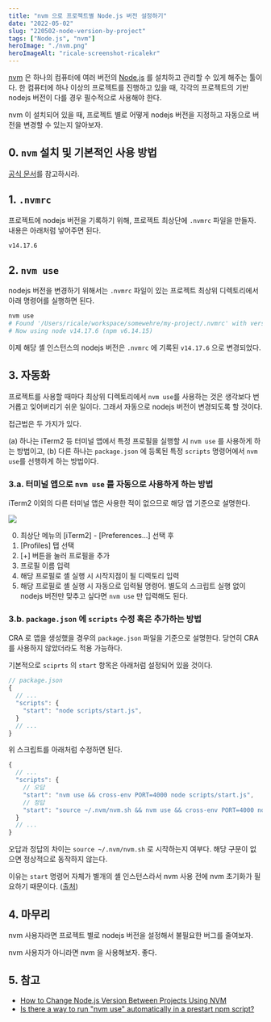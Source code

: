 ```yaml
---
title: "nvm 으로 프로젝트별 Node.js 버전 설정하기"
date: "2022-05-02"
slug: "220502-node-version-by-project"
tags: ["Node.js", "nvm"]
heroImage: "./nvm.png"
heroImageAlt: "ricale-screenshot-ricalekr"
---
```


[nvm](https://github.com/nvm-sh/nvm) 은 하나의 컴퓨터에 여러 버전의 [Node.js](https://nodejs.org/en/) 를 설치하고 관리할 수 있게 해주는 툴이다. 한 컴퓨터에 하나 이상의 프로젝트를 진행하고 있을 때, 각각의 프로젝트의 기반 nodejs 버전이 다를 경우 필수적으로 사용해야 한다.

nvm 이 설치되어 있을 때, 프로젝트 별로 어떻게 nodejs 버전을 지정하고 자동으로 버전을 변경할 수 있는지 알아보자.

## 0. `nvm` 설치 및 기본적인 사용 방법

[공식 문서](https://github.com/nvm-sh/nvm/blob/master/README.md)를 참고하시라.

## 1. `.nvmrc`

프로젝트에 nodejs 버전을 기록하기 위해, 프로젝트 최상단에 `.nvmrc` 파일을 만들자. 내용은 아래처럼 넣어주면 된다.

```
v14.17.6
```

## 2. `nvm use`

nodejs 버전을 변경하기 위해서는 `.nvmrc` 파일이 있는 프로젝트 최상위 디렉토리에서 아래 명령어를 실행하면 된다.

```bash
nvm use
# Found '/Users/ricale/workspace/somewehre/my-project/.nvmrc' with version <v14.17.6>
# Now using node v14.17.6 (npm v6.14.15)
```

이제 해당 셸 인스턴스의 nodejs 버전은 `.nvmrc` 에 기록된 `v14.17.6` 으로 변경되었다.

## 3. 자동화

프로젝트를 사용할 때마다 최상위 디렉토리에서 `nvm use`를 사용하는 것은 생각보다 번거롭고 잊어버리기 쉬운 일이다. 그래서 자동으로 nodejs 버전이 변경되도록 할 것이다.

접근법은 두 가지가 있다.

(a) 하나는 iTerm2 등 터미널 앱에서 특정 프로필을 실행할 시 `nvm use` 를 사용하게 하는 방법이고,
(b) 다른 하나는 `package.json` 에 등록된 특정 `scripts` 명령어에서 `nvm use`를 선행하게 하는 방법이다.

### 3.a. 터미널 앱으로 `nvm use` 를 자동으로 사용하게 하는 방법

iTerm2 이외의 다른 터미널 앱은 사용한 적이 없으므로 해당 앱 기준으로 설명한다.

![](./3-a-01.png)

0. 최상단 메뉴의 [iTerm2] - [Preferences...] 선택 후
1. [Profiles] 탭 선택
2. [+] 버튼을 눌러 프로필을 추가
3. 프로필 이름 입력
4. 해당 프로필로 셸 실행 시 시작지점이 될 디렉토리 입력
5. 해당 프로필로 셸 실행 시 자동으로 입력될 명령어. 별도의 스크립트 실행 없이 nodejs 버전만 맞추고 싶다면 `nvm use` 만 입력해도 된다.

### 3.b. `package.json` 에 `scripts` 수정 혹은 추가하는 방법

CRA 로 앱을 생성했을 경우의 `package.json` 파일을 기준으로 설명한다. 당연히 CRA 를 사용하지 않았더라도 적용 가능하다.

기본적으로 `sciprts` 의 `start` 항목은 아래처럼 설정되어 있을 것이다.

```js
// package.json
{
  // ...
  "scripts": {
    "start": "node scripts/start.js",
  }
  // ...
}
```

위 스크립트를 아래처럼 수정하면 된다.

```js
{
  // ...
  "scripts": {
    // 오답
    "start": "nvm use && cross-env PORT=4000 node scripts/start.js",
    // 정답
    "start": "source ~/.nvm/nvm.sh && nvm use && cross-env PORT=4000 node scripts/start.js",
  }
  // ...
}
```

오답과 정답의 차이는 `source ~/.nvm/nvm.sh` 로 시작하는지 여부다. 해당 구문이 없으면 정상적으로 동작하지 않는다.

이유는 `start` 명령어 자체가 별개의 셸 인스턴스라서 nvm 사용 전에 nvm 초기화가 필요하기 때문이다. ([출처](https://stackoverflow.com/a/34321623))

## 4. 마무리

nvm 사용자라면 프로젝트 별로 nodejs 버전을 설정해서 불필요한 버그를 줄여보자.

nvm 사용자가 아니라면 nvm 을 사용해보자. 좋다.

## 5. 참고

- [How to Change Node.js Version Between Projects Using NVM](https://betterprogramming.pub/how-to-change-node-js-version-between-projects-using-nvm-3ad2416bda7e)
- [Is there a way to run "nvm use" automatically in a prestart npm script?](https://stackoverflow.com/a/34321623)
